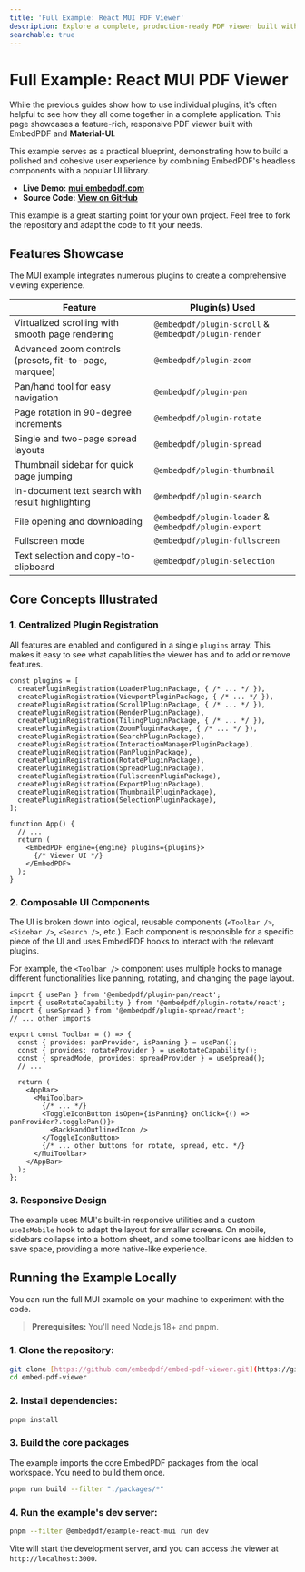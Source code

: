 ```yaml
---
title: 'Full Example: React MUI PDF Viewer'
description: Explore a complete, production-ready PDF viewer built with EmbedPDF and Material-UI.
searchable: true
---
```



# Full Example: React MUI PDF Viewer

While the previous guides show how to use individual plugins, it's often helpful to see how they all come together in a complete application. This page showcases a feature-rich, responsive PDF viewer built with EmbedPDF and **Material-UI**.

This example serves as a practical blueprint, demonstrating how to build a polished and cohesive user experience by combining EmbedPDF's headless components with a popular UI library.

- **Live Demo:** [**mui.embedpdf.com**](https://mui.embedpdf.com/)
- **Source Code:** [**View on GitHub**](https://github.com/embedpdf/embed-pdf-viewer/tree/main/examples/react-mui)

<Callout type="info">
This example is a great starting point for your own project. Feel free to fork the repository and adapt the code to fit your needs.
</Callout>

## Features Showcase

The MUI example integrates numerous plugins to create a comprehensive viewing experience.

| Feature                                                    | Plugin(s) Used                                        |
| ---------------------------------------------------------- | ----------------------------------------------------- |
| Virtualized scrolling with smooth page rendering           | `@embedpdf/plugin-scroll` & `@embedpdf/plugin-render` |
| Advanced zoom controls (presets, fit-to-page, marquee)     | `@embedpdf/plugin-zoom`                               |
| Pan/hand tool for easy navigation                          | `@embedpdf/plugin-pan`                                |
| Page rotation in 90-degree increments                      | `@embedpdf/plugin-rotate`                             |
| Single and two-page spread layouts                         | `@embedpdf/plugin-spread`                             |
| Thumbnail sidebar for quick page jumping                   | `@embedpdf/plugin-thumbnail`                          |
| In-document text search with result highlighting           | `@embedpdf/plugin-search`                             |
| File opening and downloading                               | `@embedpdf/plugin-loader` & `@embedpdf/plugin-export` |
| Fullscreen mode                                            | `@embedpdf/plugin-fullscreen`                         |
| Text selection and copy-to-clipboard                       | `@embedpdf/plugin-selection`                          |

## Core Concepts Illustrated

### 1. Centralized Plugin Registration

All features are enabled and configured in a single `plugins` array. This makes it easy to see what capabilities the viewer has and to add or remove features.

```tsx filename="src/application.tsx" {2-16}
const plugins = [
  createPluginRegistration(LoaderPluginPackage, { /* ... */ }),
  createPluginRegistration(ViewportPluginPackage, { /* ... */ }),
  createPluginRegistration(ScrollPluginPackage, { /* ... */ }),
  createPluginRegistration(RenderPluginPackage),
  createPluginRegistration(TilingPluginPackage, { /* ... */ }),
  createPluginRegistration(ZoomPluginPackage, { /* ... */ }),
  createPluginRegistration(SearchPluginPackage),
  createPluginRegistration(InteractionManagerPluginPackage),
  createPluginRegistration(PanPluginPackage),
  createPluginRegistration(RotatePluginPackage),
  createPluginRegistration(SpreadPluginPackage),
  createPluginRegistration(FullscreenPluginPackage),
  createPluginRegistration(ExportPluginPackage),
  createPluginRegistration(ThumbnailPluginPackage),
  createPluginRegistration(SelectionPluginPackage),
];

function App() {
  // ...
  return (
    <EmbedPDF engine={engine} plugins={plugins}>
      {/* Viewer UI */}
    </EmbedPDF>
  );
}
````

### 2\. Composable UI Components

The UI is broken down into logical, reusable components (`<Toolbar />`, `<Sidebar />`, `<Search />`, etc.). Each component is responsible for a specific piece of the UI and uses EmbedPDF hooks to interact with the relevant plugins.

For example, the `<Toolbar />` component uses multiple hooks to manage different functionalities like panning, rotating, and changing the page layout.

```tsx filename="src/components/toolbar/index.tsx"
import { usePan } from '@embedpdf/plugin-pan/react';
import { useRotateCapability } from '@embedpdf/plugin-rotate/react';
import { useSpread } from '@embedpdf/plugin-spread/react';
// ... other imports

export const Toolbar = () => {
  const { provides: panProvider, isPanning } = usePan();
  const { provides: rotateProvider } = useRotateCapability();
  const { spreadMode, provides: spreadProvider } = useSpread();
  // ...

  return (
    <AppBar>
      <MuiToolbar>
        {/* ... */}
        <ToggleIconButton isOpen={isPanning} onClick={() => panProvider?.togglePan()}>
          <BackHandOutlinedIcon />
        </ToggleIconButton>
        {/* ... other buttons for rotate, spread, etc. */}
      </MuiToolbar>
    </AppBar>
  );
};
```

### 3\. Responsive Design

The example uses MUI's built-in responsive utilities and a custom `useIsMobile` hook to adapt the layout for smaller screens. On mobile, sidebars collapse into a bottom sheet, and some toolbar icons are hidden to save space, providing a more native-like experience.

## Running the Example Locally

You can run the full MUI example on your machine to experiment with the code.

> **Prerequisites:** You'll need Node.js 18+ and pnpm.

### 1. Clone the repository:

```bash
git clone [https://github.com/embedpdf/embed-pdf-viewer.git](https://github.com/embedpdf/embed-pdf-viewer.git)
cd embed-pdf-viewer
```

### 2. Install dependencies:

```bash
pnpm install
```


### 3.  Build the core packages
The example imports the core EmbedPDF packages from the local workspace. You need to build them once.

```bash
pnpm run build --filter "./packages/*"
```

### 4.  Run the example's dev server:

```bash
pnpm --filter @embedpdf/example-react-mui run dev
```

Vite will start the development server, and you can access the viewer at `http://localhost:3000`.